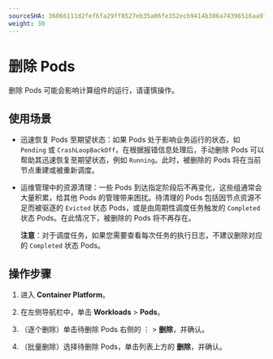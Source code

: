 ```yaml
---
sourceSHA: 36066111d2fef6fa29ff8527eb35a06fe352ecb9414b386a74396516aa97e1b1
weight: 30
---
```


# 删除 Pods

删除 Pods 可能会影响计算组件的运行，请谨慎操作。

## 使用场景

- 迅速恢复 Pods 至期望状态：如果 Pods 处于影响业务运行的状态，如 `Pending` 或 `CrashLoopBackOff`，在根据报错信息处理后，手动删除 Pods 可以帮助其迅速恢复至期望状态，例如 `Running`。此时，被删除的 Pods 将在当前节点重建或被重新调度。

- 运维管理中的资源清理：一些 Pods 到达指定阶段后不再变化，这些组通常会大量积累，给其他 Pods 的管理带来困扰。待清理的 Pods 包括因节点资源不足而被驱逐的 `Evicted` 状态 Pods，或是由周期性调度任务触发的 `Completed` 状态 Pods。在此情况下，被删除的 Pods 将不再存在。

  **注意**：对于调度任务，如果您需要查看每次任务的执行日志，不建议删除对应的 `Completed` 状态 Pods。

## 操作步骤

1. 进入 **Container Platform**。

2. 在左侧导航栏中，单击 **Workloads** > **Pods**。

3. （逐个删除）单击待删除 Pods 右侧的 ⋮ > **删除**，并确认。

4. （批量删除）选择待删除 Pods，单击列表上方的 **删除**，并确认。
